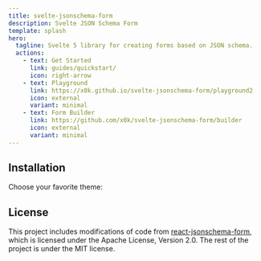 ```yaml
---
title: svelte-jsonschema-form
description: Svelte JSON Schema Form
template: splash
hero:
  tagline: Svelte 5 library for creating forms based on JSON schema.
  actions:
    - text: Get Started
      link: guides/quickstart/
      icon: right-arrow
    - text: Playground
      link: https://x0k.github.io/svelte-jsonschema-form/playground2
      icon: external
      variant: minimal
    - text: Form Builder
      link: https://github.com/x0k/svelte-jsonschema-form/builder
      icon: external
      variant: minimal
---
```




## Installation

Choose your favorite theme:

<Themes />

## License

This project includes modifications of code from [react-jsonschema-form](https://github.com/rjsf-team/react-jsonschema-form), which is licensed under the Apache License, Version 2.0.
The rest of the project is under the MIT license.
